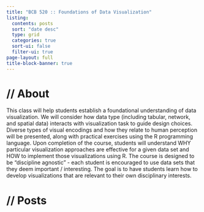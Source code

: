 ```yaml
---
title: "BCB 520 :: Foundations of Data Visualization"
listing:
  contents: posts
  sort: "date desc"
  type: grid
  categories: true
  sort-ui: false
  filter-ui: true
page-layout: full
title-block-banner: true
---
```


# **// About**

This class will help students establish a foundational understanding of data visualization. We will consider how data type (including tabular, network, and spatial data) interacts with visualization task to guide design choices. Diverse types of visual encodings and how they relate to human perception will be presented, along with practical exercises using the R programming language. Upon completion of the course, students will understand WHY particular visualization approaches are effective for a given data set and HOW to implement those visualizations using R. The course is designed to be "discipline agnostic" - each student is encouraged to use data sets that they deem important / interesting. The goal is to have students learn how to develop visualizations that are relevant to their own disciplinary interests.

# **// Posts**
